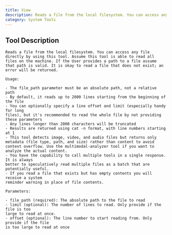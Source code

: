 ```yaml
---
title: View
description: Reads a file from the local filesystem. You can access any file directly by using this tool. Assume this tool is able to read all files on the mach...
category: System Tools
---
```


## Tool Description

```
Reads a file from the local filesystem. You can access any file directly by using this tool. Assume this tool is able to read all files on the machine. If the User provides a path to a file assume that path is valid. It is okay to read a file that does not exist; an error will be returned.

Usage:

- The file_path parameter must be an absolute path, not a relative path
- By default, it reads up to 2000 lines starting from the beginning of the file
- You can optionally specify a line offset and limit (especially handy for long
files), but it's recommended to read the whole file by not providing these parameters
- Any lines longer than 2000 characters will be truncated
- Results are returned using cat -n format, with line numbers starting at 1
- This tool detects image, video, and audio files but returns only metadata (file type, path, and size) rather than content to avoid context overflow. Use the multimodal-analyzer tool if you want to analyze the actual content.
- You have the capability to call multiple tools in a single response. It is always
better to speculatively read multiple files as a batch that are potentially useful.
- If you read a file that exists but has empty contents you will receive a system
reminder warning in place of file contents.

Parameters:

- file_path (required): The absolute path to the file to read
- limit (optional): The number of lines to read. Only provide if the file is too
large to read at once.
- offset (optional): The line number to start reading from. Only provide if the file
is too large to read at once

```